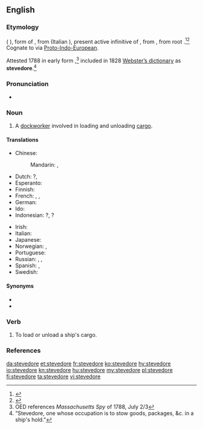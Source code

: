 ==English==
{{wikipedia}}

===Etymology===
{{etyl|es|en}} {{term|estibador|lang=es}} ({{etyl|pt|-}} {{term|estivador|lang=pt}}), form of {{term|estibar||to load|lang=es}}, from {{etyl|la|en}} {{term|stīpāre|lang=la}} (Italian {{term|stipare|lang=it}}), present active infinitive of {{term|stīpō||stuff|lang=la}}, from {{etyl|ine-pro|en}} {{term/t|ine-pro|*stīpos}}, from root {{etyl|ine-pro|en}} {{term/t|ine-pro|*steip-}}.<ref>{{R:Online Etymology Dictionary}}</ref><ref>{{R:Online Etymology Dictionary|stiff}}</ref> Cognate to {{term|stiff}} via [[Proto-Indo-European]].

Attested 1788 in early form {{term|stowadore}},<ref>OED references ''Massachusetts Spy'' of 1788, July 2/3</ref> included in 1828 [[w:Webster's dictionary|Webster’s dictionary]] as '''stevedore'''.<ref>“Stevedore, one whose occupation is to stow goods, packages, &c. in a ship's hold.”</ref>

===Pronunciation===
* {{a|UK}} {{IPA|/ˈstiː.vəˌdɔː(ɹ)/}}

===Noun===
{{en-noun}}

# A [[dockworker]] involved in loading and unloading [[cargo]].

====Translations====
{{trans-top|dockworker involved in loading and unloading cargo}}
* Chinese:
*: Mandarin: {{t|cmn|碼頭工人|sc=Hani}}, {{t|cmn|码头工人|tr=mǎtou gōngrén|sc=Hani}}
* Dutch: {{t+|nl|dokwerker|m}}?, {{t+|nl|stuwadoor|m}}
* Esperanto: {{t|eo|stivisto}}
* Finnish: {{t+|fi|ahtaaja}}
* French: {{t+|fr|stevedore|m}}, {{t+|fr|manutentionnaire|m}}, {{t+|fr|aconier|m}}
* German: {{t+|de|Hafenarbeiter|m}}
* Ido: {{t+|io|stivisto}}
* Indonesian: {{t|id|buruh kapal}}?, {{t+|id|kuli}}?
{{trans-mid}}
* Irish: {{t|ga|stíbheadóir|m}}
* Italian: {{t|it|stivatore|m}}
* Japanese: {{t|ja|港湾労働者|tr=こうわんろうどうしゃ, kōwan rōdōsha|sc=Jpan}}
* Norwegian: {{t|no|havnearbeider|m}}, {{t+|no|bryggesjauer|m}}
* Portuguese: {{t+|pt|estivador|m}}
* Russian: {{t+|ru|грузчик|m|tr=grúzčik}}, {{t+|ru|докер|m|tr=dóker|sc=Cyrl}}, {{t|ru|портовый грузчик|m|tr=portóvyj grúzčik|sc=Cyrl}}
* Spanish: {{t+|es|estibador|m}}, {{t|es|arrumador|m}}
* Swedish: {{t|sv|stuvare|c}}
{{trans-bottom}}

====Synonyms====
* {{l|en|longshoreman}}
* {{l|en|docker}}

===Verb===
{{en-verb|stevedor|ing}}

# {{context|transitive|lang=en}} To load or unload a ship's cargo.

===References===
<references/>

[[da:stevedore]]
[[et:stevedore]]
[[fr:stevedore]]
[[ko:stevedore]]
[[hy:stevedore]]
[[io:stevedore]]
[[kn:stevedore]]
[[hu:stevedore]]
[[my:stevedore]]
[[pl:stevedore]]
[[fi:stevedore]]
[[ta:stevedore]]
[[vi:stevedore]]